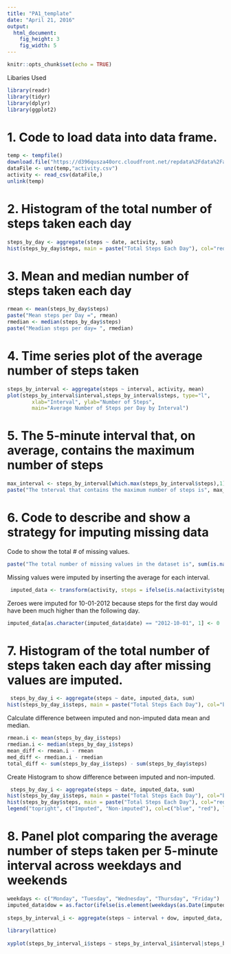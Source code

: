 ```yaml
---
title: "PA1_template"
date: "April 21, 2016"
output: 
  html_document: 
    fig_height: 3
    fig_width: 5
---
```


```r
knitr::opts_chunk$set(echo = TRUE)
```

Libaries Used

```r
library(readr)
library(tidyr)
library(dplyr)
library(ggplot2)
```

# 1. Code to load data into data frame. 

```r
temp <- tempfile()
download.file("https://d396qusza40orc.cloudfront.net/repdata%2Fdata%2Factivity.zip",temp)
dataFile <- unz(temp,"activity.csv")
activity <- read_csv(dataFile,)
unlink(temp)
```

# 2. Histogram of the total number of steps taken each day


```r
steps_by_day <- aggregate(steps ~ date, activity, sum)
hist(steps_by_day$steps, main = paste("Total Steps Each Day"), col="red", xlab="Number of Steps")
```

# 3. Mean and median number of steps taken each day


```r
rmean <- mean(steps_by_day$steps)
paste("Mean steps per Day =", rmean)
rmedian <- median(steps_by_day$steps)
paste("Meadian steps per day= ", rmedian)
```

# 4. Time series plot of the average number of steps taken


```r
steps_by_interval <- aggregate(steps ~ interval, activity, mean)
plot(steps_by_interval$interval,steps_by_interval$steps, type="l", 
        xlab="Interval", ylab="Number of Steps",
        main="Average Number of Steps per Day by Interval")
```

# 5. The 5-minute interval that, on average, contains the maximum number of steps


```r
max_interval <- steps_by_interval[which.max(steps_by_interval$steps),1]
paste("The tnterval that contains the maximum number of steps is", max_interval)
```

# 6. Code to describe and show a strategy for imputing missing data

Code to show the total # of missing values.

```r
paste("The total number of missing values in the dataset is", sum(is.na(activity$steps)))
```

Missing values were imputed by inserting the average for each interval.

```r
 imputed_data <- transform(activity, steps = ifelse(is.na(activity$steps), steps_by_interval$steps[match(activity$interval, steps_by_interval$interval)], activity$steps))
```

Zeroes were imputed for 10-01-2012 because steps for the first day would have been much higher than the following day.

```r
imputed_data[as.character(imputed_data$date) == "2012-10-01", 1] <- 0
```

# 7. Histogram of the total number of steps taken each day after missing values are imputed.

```r
 steps_by_day_i <- aggregate(steps ~ date, imputed_data, sum)
hist(steps_by_day_i$steps, main = paste("Total Steps Each Day"), col="blue", xlab="Number of Steps")
```

Calculate difference between imputed and non-imputed data mean and median.

```r
rmean.i <- mean(steps_by_day_i$steps)
rmedian.i <- median(steps_by_day_i$steps)
mean_diff <- rmean.i - rmean
med_diff <- rmedian.i - rmedian
total_diff <- sum(steps_by_day_i$steps) - sum(steps_by_day$steps)
```
  

Create Histogram to show difference between imputed and non-imputed. 


```r
 steps_by_day_i <- aggregate(steps ~ date, imputed_data, sum)
hist(steps_by_day_i$steps, main = paste("Total Steps Each Day"), col="blue", xlab="Number of Steps")
hist(steps_by_day$steps, main = paste("Total Steps Each Day"), col="red", xlab="Number of Steps", add=T)
legend("topright", c("Imputed", "Non-imputed"), col=c("blue", "red"), lwd=10)
```

# 8. Panel plot comparing the average number of steps taken per 5-minute interval across weekdays and weekends


```r
weekdays <- c("Monday", "Tuesday", "Wednesday", "Thursday", "Friday")
imputed_data$dow = as.factor(ifelse(is.element(weekdays(as.Date(imputed_data$date)),weekdays), "Weekday", "Weekend"))
  
steps_by_interval_i <- aggregate(steps ~ interval + dow, imputed_data, mean)
  
library(lattice)
  
xyplot(steps_by_interval_i$steps ~ steps_by_interval_i$interval|steps_by_interval_i$dow, main="Average Steps per Day by Interval",xlab="Interval", ylab="Steps",layout=c(1,2), type="l")


```


